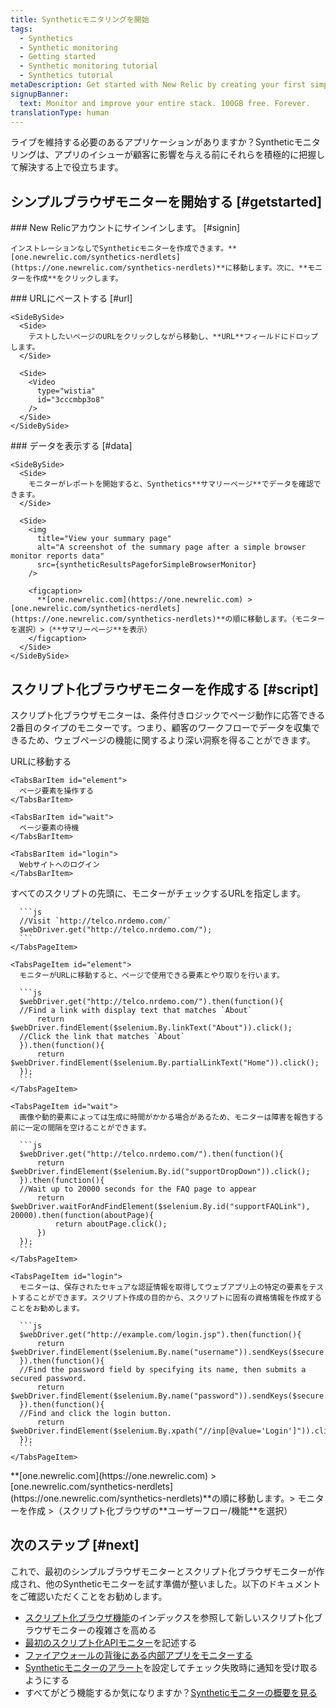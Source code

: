 ```yaml
---
title: Syntheticモニタリングを開始
tags:
  - Synthetics
  - Synthetic monitoring
  - Getting started
  - Synthetic monitoring tutorial
  - Synthetics tutorial
metaDescription: Get started with New Relic by creating your first simple browser or scripted browser monitor.
signupBanner:
  text: Monitor and improve your entire stack. 100GB free. Forever.
translationType: human
---
```



ライブを維持する必要のあるアプリケーションがありますか？Syntheticモニタリングは、アプリのイシューが顧客に影響を与える前にそれらを積極的に把握して解決する上で役立ちます。

## シンプルブラウザモニターを開始する [#getstarted]

<Steps>
  <Step>
    ### New Relicアカウントにサインインします。 [#signin]

    インストレーションなしでSyntheticモニターを作成できます。**[one.newrelic.com/synthetics-nerdlets](https://one.newrelic.com/synthetics-nerdlets)**に移動します。次に、**モニターを作成**をクリックします。
  </Step>

  <Step>
    ### URLにペーストする [#url]

    <SideBySide>
      <Side>
        テストしたいページのURLをクリックしながら移動し、**URL**フィールドにドロップします。
      </Side>

      <Side>
        <Video
          type="wistia"
          id="3cccmbp3o8"
        />
      </Side>
    </SideBySide>
  </Step>

  <Step>
    ### データを表示する [#data]

    <SideBySide>
      <Side>
        モニターがレポートを開始すると、Synthetics**サマリーページ**でデータを確認できます。
      </Side>

      <Side>
        <img
          title="View your summary page"
          alt="A screenshot of the summary page after a simple browser monitor reports data"
          src={syntheticResultsPageforSimpleBrowserMonitor}
        />

        <figcaption>
          **[one.newrelic.com](https://one.newrelic.com) > [one.newrelic.com/synthetics-nerdlets](https://one.newrelic.com/synthetics-nerdlets)**の順に移動します。（モニターを選択）>（**サマリーページ**を表示）
        </figcaption>
      </Side>
    </SideBySide>
  </Step>
</Steps>

## スクリプト化ブラウザモニターを作成する [#script]

スクリプト化ブラウザモニターは、条件付きロジックでページ動作に応答できる2番目のタイプのモニターです。つまり、顧客のワークフローでデータを収集できるため、ウェブページの機能に関するより深い洞察を得ることができます。

<Tabs stacked>
  <TabsBar>
    <TabsBarItem id="URL">
      URLに移動する
    </TabsBarItem>

    <TabsBarItem id="element">
      ページ要素を操作する
    </TabsBarItem>

    <TabsBarItem id="wait">
      ページ要素の待機
    </TabsBarItem>

    <TabsBarItem id="login">
      Webサイトへのログイン
    </TabsBarItem>
  </TabsBar>

  <TabsPages>
    <TabsPageItem id="URL">
      すべてのスクリプトの先頭に、モニターがチェックするURLを指定します。

      ```js
      //Visit `http://telco.nrdemo.com/`
      $webDriver.get("http://telco.nrdemo.com/");
      ```
    </TabsPageItem>

    <TabsPageItem id="element">
      モニターがURLに移動すると、ページで使用できる要素とやり取りを行います。

      ```js
      $webDriver.get("http://telco.nrdemo.com/").then(function(){
      //Find a link with display text that matches `About`
          return $webDriver.findElement($selenium.By.linkText("About")).click();
      //Click the link that matches `About`
      }).then(function(){
          return $webDriver.findElement($selenium.By.partialLinkText("Home")).click();
      });
      ```
    </TabsPageItem>

    <TabsPageItem id="wait">
      画像や動的要素によっては生成に時間がかかる場合があるため、モニターは障害を報告する前に一定の間隔を空けることができます。

      ```js
      $webDriver.get("http://telco.nrdemo.com/").then(function(){
          return $webDriver.findElement($selenium.By.id("supportDropDown")).click();
      }).then(function(){
      //Wait up to 20000 seconds for the FAQ page to appear
          return $webDriver.waitForAndFindElement($selenium.By.id("supportFAQLink"), 20000).then(function(aboutPage){
              return aboutPage.click();
          })
      });
      ```
    </TabsPageItem>

    <TabsPageItem id="login">
      モニターは、保存されたセキュアな認証情報を取得してウェブアプリ上の特定の要素をテストすることができます。スクリプト作成の目的から、スクリプトに固有の資格情報を作成することをお勧めします。

      ```js
      $webDriver.get("http://example.com/login.jsp").then(function(){
          return $webDriver.findElement($selenium.By.name("username")).sendKeys($secure.SECURE_USERNAME);
      }).then(function(){
      //Find the password field by specifying its name, then submits a secured password.
          return $webDriver.findElement($selenium.By.name("password")).sendKeys($secure.SECURE_PASSWORD);
      }).then(function(){
      //Find and click the login button.
          return $webDriver.findElement($selenium.By.xpath("//inp[@value='Login']")).click();
      });
      ```
    </TabsPageItem>
  </TabsPages>
</Tabs>

<figcaption>
  **[one.newrelic.com](https://one.newrelic.com) > [one.newrelic.com/synthetics-nerdlets](https://one.newrelic.com/synthetics-nerdlets)**の順に移動します。> モニターを作成 >（スクリプト化ブラウザの**ユーザーフロー/機能**を選択）
</figcaption>

## 次のステップ [#next]

これで、最初のシンプルブラウザモニターとスクリプト化ブラウザモニターが作成され、他のSyntheticモニターを試す準備が整いました。以下のドキュメントをご確認いただくことをお勧めします。

* [スクリプト化ブラウザ機能](/docs/synthetics/synthetic-monitoring/scripting-monitors/synthetic-scripted-browser-reference-monitor-versions-chrome-100)のインデックスを参照して新しいスクリプト化ブラウザモニターの複雑さを高める
* [最初のスクリプト化APIモニター](/docs/synthetics/synthetic-monitoring/scripting-monitors/write-synthetic-api-tests/)を記述する
* [ファイアウォールの背後にある内部アプリをモニターする](/docs/synthetics/synthetic-monitoring/private-locations/install-job-manager/)
* [Syntheticモニターのアラート](/docs/synthetics/synthetic-monitoring/using-monitors/alerts-synthetic-monitoring/)を設定してチェック失敗時に通知を受け取るようにする
* すべてがどう機能するか気になりますか？[Syntheticモニターの概要を見る](/docs/synthetics/synthetic-monitoring/using-monitors/intro-synthetic-monitoring)